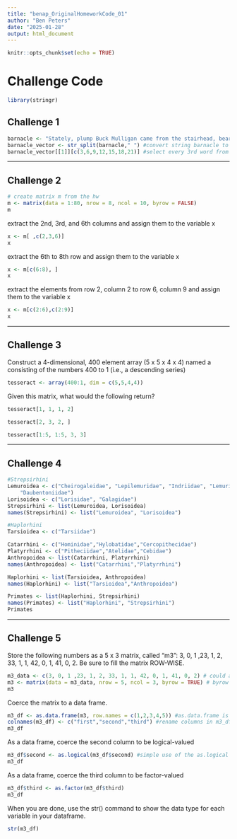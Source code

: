 ```yaml
---
title: "benap_OriginalHomeworkCode_01"
author: "Ben Peters"
date: "2025-01-28"
output: html_document
---
```


```r
knitr::opts_chunk$set(echo = TRUE)
```

# Challenge Code

```r
library(stringr)
```


## Challenge 1

```r
barnacle <- "Stately, plump Buck Mulligan came from the stairhead, bearing a bowl of lather on which a mirror and a razor lay crossed." #input string
barnacle_vector <- str_split(barnacle," ") #convert string barnacle to a vector of individual words
barnacle_vector[[1]][c(3,6,9,12,15,18,21)] #select every 3rd word from barnacle vector
```

***

## Challenge 2

```r
# create matrix m from the hw
m <- matrix(data = 1:80, nrow = 8, ncol = 10, byrow = FALSE)
m
```

extract the 2nd, 3rd, and 6th columns and assign them to the variable x
```r
x <- m[ ,c(2,3,6)]
x
```

extract the 6th to 8th row and assign them to the variable x
```r
x <- m[c(6:8), ]
x
```

extract the elements from row 2, column 2 to row 6, column 9 and assign them to the variable x
```r
x <- m[c(2:6),c(2:9)]
x
```

***

## Challenge 3

Construct a 4-dimensional, 400 element array (5 x 5 x 4 x 4) named a consisting of the numbers 400 to 1 (i.e., a descending series)
```r
tesseract <- array(400:1, dim = c(5,5,4,4))
```


Given this matrix, what would the following return?
```r
tesseract[1, 1, 1, 2]
```
```r
tesseract[2, 3, 2, ]
```
```r
tesseract[1:5, 1:5, 3, 3]
```

***

## Challenge 4

```r
#Strepsirhini
Lemuroidea <- c("Cheirogaleidae", "Lepilemuridae", "Indriidae", "Lemuridae",
    "Daubentoniidae")
Lorisoidea <- c("Lorisidae", "Galagidae")
Strepsirhini <- list(Lemuroidea, Lorisoidea)
names(Strepsirhini) <- list("Lemuroidea", "Lorisoidea")

#Haplorhini
Tarsioidea <- c("Tarsiidae")

Catarrhini <- c("Hominidae","Hylobatidae","Cercopithecidae")
Platyrrhini <- c("Pitheciidae","Atelidae","Cebidae")
Anthropoidea <- list(Catarrhini, Platyrrhini)
names(Anthropoidea) <- list("Catarrhini","Platyrrhini")

Haplorhini <- list(Tarsioidea, Anthropoidea)
names(Haplorhini) <- list("Tarsioidea","Anthropoidea")

Primates <- list(Haplorhini, Strepsirhini)
names(Primates) <- list("Haplorhini", "Strepsirhini")
Primates
```

***

## Challenge 5

Store the following numbers as a 5 x 3 matrix, called “m3”: 3, 0, 1 ,23, 1, 2, 33, 1, 1, 42, 0, 1, 41, 0, 2. Be sure to fill the matrix ROW-WISE.

```r
m3_data <- c(3, 0, 1 ,23, 1, 2, 33, 1, 1, 42, 0, 1, 41, 0, 2) # could also define data in the matrix function itself, but for clarity thought I'd do it here instead
m3 <- matrix(data = m3_data, nrow = 5, ncol = 3, byrow = TRUE) # byrow ensures the matrix is filled in row-wise instead of column-wise
m3
```

Coerce the matrix to a data frame.

```r
m3_df <- as.data.frame(m3, row.names = c(1,2,3,4,5)) #as.data.frame is a base R function that converts an input (here m3) to a dataframe, row names are specified within the function by the row.names bit
colnames(m3_df) <- c("first","second","third") #rename columns in m3_df so they're not just "V1," "V2," etc.
m3_df
```

As a data frame, coerce the second column to be logical-valued

```r
m3_df$second <- as.logical(m3_df$second) #simple use of the as.logical function, using the $ operator to specify the column we're changing
m3_df
```

As a data frame, coerce the third column to be factor-valued


```r
m3_df$third <- as.factor(m3_df$third)
m3_df
```

When you are done, use the str() command to show the data type for each variable in your dataframe.

```r
str(m3_df)
```

